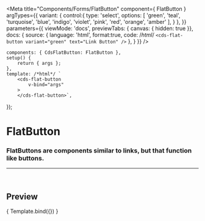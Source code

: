 
<Meta
	title="Components/Forms/FlatButton"
	component={ FlatButton }
	argTypes={{
		variant: {
			control:{
				type: 'select',
				options: [
					'green',
					'teal',
					'turquoise',
					'blue',
					'indigo',
					'violet',
					'pink',
					'red',
					'orange',
					'amber'
				],
			}
		},
	}}
	parameters={{
		viewMode: 'docs',
		previewTabs: { canvas: { hidden: true }},
		docs: {
			source: {
				language: 'html',
				format:true,
				code: /*html*/ 
`<cds-flat-button
	variant="green"
	text="Link Button"
/>`
			},
		}
	}}
/>

	components: { CdsFlatButton: FlatButton },
	setup() {
		return { args };
	},
	template: /*html*/ `
		<cds-flat-button
			v-bind="args" 
		>
		</cds-flat-button>`,
});

# FlatButton

### FlatButtons are components similar to links, but that function like buttons.
---
<br />

## Preview

<Canvas>
	<Story
		name="FlatButton"
		args={{
			variant: 'green',
			text: 'Link Button',
		}}
	>
		{ Template.bind({}) }
	</Story>
</Canvas>

<ArgsTable story="FlatButton" />
